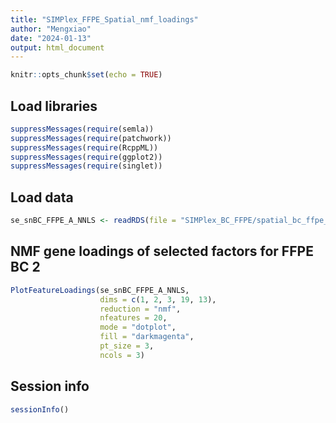 ```yaml
---
title: "SIMPlex_FFPE_Spatial_nmf_loadings"
author: "Mengxiao"
date: "2024-01-13"
output: html_document
---
```


```r
knitr::opts_chunk$set(echo = TRUE)
```

## Load libraries

```r
suppressMessages(require(semla))
suppressMessages(require(patchwork))
suppressMessages(require(RcppML))
suppressMessages(require(ggplot2))
suppressMessages(require(singlet))
```

## Load data

```r
se_snBC_FFPE_A_NNLS <- readRDS(file = "SIMPlex_BC_FFPE/spatial_bc_ffpe_A_NNLS.rds")
```

## NMF gene loadings of selected factors for FFPE BC 2

```r
PlotFeatureLoadings(se_snBC_FFPE_A_NNLS, 
                    dims = c(1, 2, 3, 19, 13), 
                    reduction = "nmf", 
                    nfeatures = 20,
                    mode = "dotplot", 
                    fill = "darkmagenta",
                    pt_size = 3,
                    ncols = 3)
```

## Session info
```r
sessionInfo()
```


